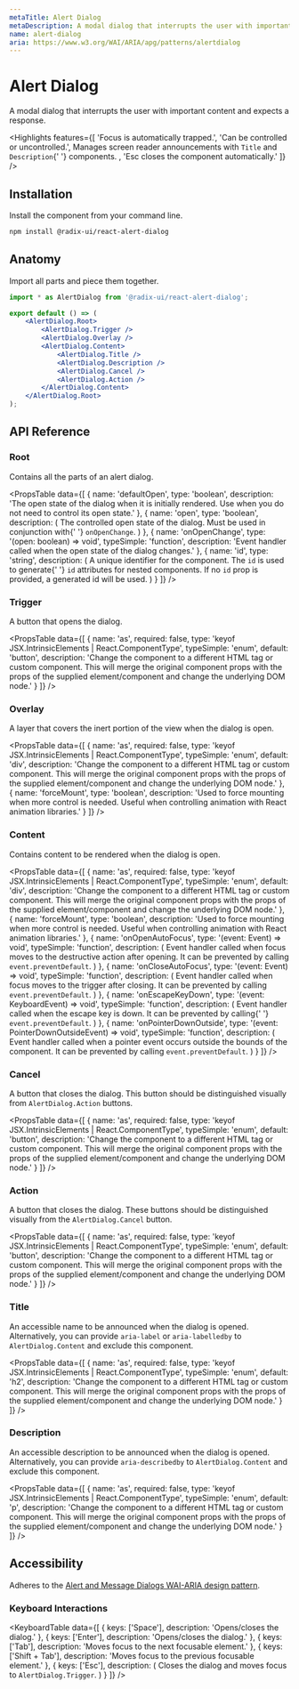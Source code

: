 ```yaml
---
metaTitle: Alert Dialog
metaDescription: A modal dialog that interrupts the user with important content and expects a response.
name: alert-dialog
aria: https://www.w3.org/WAI/ARIA/apg/patterns/alertdialog
---
```


# Alert Dialog

<Description>
	A modal dialog that interrupts the user with important content and expects a response.
</Description>

<Highlights
	features={[
		'Focus is automatically trapped.',
		'Can be controlled or uncontrolled.',
		<span>
			Manages screen reader announcements with <Code>Title</Code> and <Code>Description</Code>{' '}
			components.
		</span>,
		'Esc closes the component automatically.'
	]}
/>

## Installation

Install the component from your command line.

```bash
npm install @radix-ui/react-alert-dialog
```

## Anatomy

Import all parts and piece them together.

```jsx
import * as AlertDialog from '@radix-ui/react-alert-dialog';

export default () => (
	<AlertDialog.Root>
		<AlertDialog.Trigger />
		<AlertDialog.Overlay />
		<AlertDialog.Content>
			<AlertDialog.Title />
			<AlertDialog.Description />
			<AlertDialog.Cancel />
			<AlertDialog.Action />
		</AlertDialog.Content>
	</AlertDialog.Root>
);
```

## API Reference

### Root

Contains all the parts of an alert dialog.

<PropsTable
	data={[
		{
			name: 'defaultOpen',
			type: 'boolean',
			description:
				'The open state of the dialog when it is initially rendered. Use when you do not need to control its open state.'
		},
		{
			name: 'open',
			type: 'boolean',
			description: (
				<span>
					The controlled open state of the dialog. Must be used in conjunction with{' '}
					<Code>onOpenChange</Code>.
				</span>
			)
		},
		{
			name: 'onOpenChange',
			type: '(open: boolean) => void',
			typeSimple: 'function',
			description: 'Event handler called when the open state of the dialog changes.'
		},
		{
			name: 'id',
			type: 'string',
			description: (
				<span>
					A unique identifier for the component. The <Code>id</Code> is used to generate{' '}
					<Code>id</Code> attributes for nested components. If no <Code>id</Code> prop is provided,
					a generated id will be used.
				</span>
			)
		}
	]}
/>

### Trigger

A button that opens the dialog.

<PropsTable
	data={[
		{
			name: 'as',
			required: false,
			type: 'keyof JSX.IntrinsicElements | React.ComponentType<any>',
			typeSimple: 'enum',
			default: 'button',
			description:
				'Change the component to a different HTML tag or custom component. This will merge the original component props with the props of the supplied element/component and change the underlying DOM node.'
		}
	]}
/>

### Overlay

A layer that covers the inert portion of the view when the dialog is open.

<PropsTable
	data={[
		{
			name: 'as',
			required: false,
			type: 'keyof JSX.IntrinsicElements | React.ComponentType<any>',
			typeSimple: 'enum',
			default: 'div',
			description:
				'Change the component to a different HTML tag or custom component. This will merge the original component props with the props of the supplied element/component and change the underlying DOM node.'
		},
		{
			name: 'forceMount',
			type: 'boolean',
			description:
				'Used to force mounting when more control is needed. Useful when controlling animation with React animation libraries.'
		}
	]}
/>

### Content

Contains content to be rendered when the dialog is open.

<PropsTable
	data={[
		{
			name: 'as',
			required: false,
			type: 'keyof JSX.IntrinsicElements | React.ComponentType<any>',
			typeSimple: 'enum',
			default: 'div',
			description:
				'Change the component to a different HTML tag or custom component. This will merge the original component props with the props of the supplied element/component and change the underlying DOM node.'
		},
		{
			name: 'forceMount',
			type: 'boolean',
			description:
				'Used to force mounting when more control is needed. Useful when controlling animation with React animation libraries.'
		},
		{
			name: 'onOpenAutoFocus',
			type: '(event: Event) => void',
			typeSimple: 'function',
			description: (
				<span>
					Event handler called when focus moves to the destructive action after opening. It can be
					prevented by calling <Code>event.preventDefault</Code>.
				</span>
			)
		},
		{
			name: 'onCloseAutoFocus',
			type: '(event: Event) => void',
			typeSimple: 'function',
			description: (
				<span>
					Event handler called when focus moves to the trigger after closing. It can be prevented by
					calling <Code>event.preventDefault</Code>.
				</span>
			)
		},
		{
			name: 'onEscapeKeyDown',
			type: '(event: KeyboardEvent) => void',
			typeSimple: 'function',
			description: (
				<span>
					Event handler called when the escape key is down. It can be prevented by calling{' '}
					<Code>event.preventDefault</Code>.
				</span>
			)
		},
		{
			name: 'onPointerDownOutside',
			type: '(event: PointerDownOutsideEvent) => void',
			typeSimple: 'function',
			description: (
				<span>
					Event handler called when a pointer event occurs outside the bounds of the component. It
					can be prevented by calling <Code>event.preventDefault</Code>.
				</span>
			)
		}
	]}
/>

### Cancel

A button that closes the dialog. This button should be distinguished visually from `AlertDialog.Action` buttons.

<PropsTable
	data={[
		{
			name: 'as',
			required: false,
			type: 'keyof JSX.IntrinsicElements | React.ComponentType<any>',
			typeSimple: 'enum',
			default: 'button',
			description:
				'Change the component to a different HTML tag or custom component. This will merge the original component props with the props of the supplied element/component and change the underlying DOM node.'
		}
	]}
/>

### Action

A button that closes the dialog. These buttons should be distinguished visually from the `AlertDialog.Cancel` button.

<PropsTable
	data={[
		{
			name: 'as',
			required: false,
			type: 'keyof JSX.IntrinsicElements | React.ComponentType<any>',
			typeSimple: 'enum',
			default: 'button',
			description:
				'Change the component to a different HTML tag or custom component. This will merge the original component props with the props of the supplied element/component and change the underlying DOM node.'
		}
	]}
/>

### Title

An accessible name to be announced when the dialog is opened. Alternatively, you can provide `aria-label` or `aria-labelledby` to `AlertDialog.Content` and exclude this component.

<PropsTable
	data={[
		{
			name: 'as',
			required: false,
			type: 'keyof JSX.IntrinsicElements | React.ComponentType<any>',
			typeSimple: 'enum',
			default: 'h2',
			description:
				'Change the component to a different HTML tag or custom component. This will merge the original component props with the props of the supplied element/component and change the underlying DOM node.'
		}
	]}
/>

### Description

An accessible description to be announced when the dialog is opened. Alternatively, you can provide `aria-describedby` to `AlertDialog.Content` and exclude this component.

<PropsTable
	data={[
		{
			name: 'as',
			required: false,
			type: 'keyof JSX.IntrinsicElements | React.ComponentType<any>',
			typeSimple: 'enum',
			default: 'p',
			description:
				'Change the component to a different HTML tag or custom component. This will merge the original component props with the props of the supplied element/component and change the underlying DOM node.'
		}
	]}
/>

## Accessibility

Adheres to the [Alert and Message Dialogs WAI-ARIA design pattern](https://www.w3.org/WAI/ARIA/apg/patterns/alertdialog).

### Keyboard Interactions

<KeyboardTable
	data={[
		{
			keys: ['Space'],
			description: 'Opens/closes the dialog.'
		},
		{
			keys: ['Enter'],
			description: 'Opens/closes the dialog.'
		},
		{
			keys: ['Tab'],
			description: 'Moves focus to the next focusable element.'
		},
		{
			keys: ['Shift + Tab'],
			description: 'Moves focus to the previous focusable element.'
		},
		{
			keys: ['Esc'],
			description: (
				<span>
					Closes the dialog and moves focus to <Code>AlertDialog.Trigger</Code>.
				</span>
			)
		}
	]}
/>
